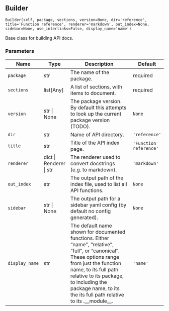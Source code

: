 ## Builder { #Builder }

`Builder(self, package, sections, version=None, dir='reference', title='Function reference', renderer='markdown', out_index=None, sidebar=None, use_interlinks=False, display_name='name')`

Base class for building API docs.

### Parameters

| Name           | Type                    | Description                                                                                                                                                                                                                                                                         | Default                |
|----------------|-------------------------|-------------------------------------------------------------------------------------------------------------------------------------------------------------------------------------------------------------------------------------------------------------------------------------|------------------------|
| `package`      | str                     | The name of the package.                                                                                                                                                                                                                                                            | required               |
| `sections`     | list[Any]               | A list of sections, with items to document.                                                                                                                                                                                                                                         | required               |
| `version`      | str \| None             | The package version. By default this attempts to look up the current package version (TODO).                                                                                                                                                                                        | `None`                 |
| `dir`          | str                     | Name of API directory.                                                                                                                                                                                                                                                              | `'reference'`          |
| `title`        | str                     | Title of the API index page.                                                                                                                                                                                                                                                        | `'Function reference'` |
| `renderer`     | dict \| Renderer \| str | The renderer used to convert docstrings (e.g. to markdown).                                                                                                                                                                                                                         | `'markdown'`           |
| `out_index`    | str                     | The output path of the index file, used to list all API functions.                                                                                                                                                                                                                  | `None`                 |
| `sidebar`      | str \| None             | The output path for a sidebar yaml config (by default no config generated).                                                                                                                                                                                                         | `None`                 |
| `display_name` | str                     | The default name shown for documented functions. Either "name", "relative", "full", or "canonical". These options range from just the function name, to its full path relative to its package, to including the package name, to its the its full path relative to its .__module__. | `'name'`               |